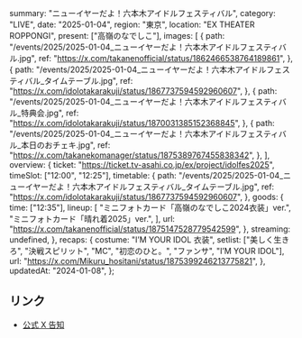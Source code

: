   summary: "ニューイヤーだよ！六本木アイドルフェスティバル",
  category: "LIVE",
  date: "2025-01-04",
  region: "東京",
  location: "EX THEATER ROPPONGI",
  present: ["高嶺のなでしこ"],
  images: [
    {
      path: "/events/2025/2025-01-04_ニューイヤーだよ！六本木アイドルフェスティバル.jpg",
      ref: "https://x.com/takanenofficial/status/1862466538764189861",
    },
    {
      path: "/events/2025/2025-01-04_ニューイヤーだよ！六本木アイドルフェスティバル_タイムテーブル.jpg",
      ref: "https://x.com/idolotakarakuji/status/1867737594592960607",
    },
    {
      path: "/events/2025/2025-01-04_ニューイヤーだよ！六本木アイドルフェスティバル_特典会.jpg",
      ref: "https://x.com/idolotakarakuji/status/1870031385152368845",
    },
    {
      path: "/events/2025/2025-01-04_ニューイヤーだよ！六本木アイドルフェスティバル_本日のおチェキ.jpg",
      ref: "https://x.com/takanekomanager/status/1875389767455838342",
    },
  ],
  overview: {
    ticket: "https://ticket.tv-asahi.co.jp/ex/project/idolfes2025",
    timeSlot: ["12:00", "12:25"],
    timetable: {
      path: "/events/2025/2025-01-04_ニューイヤーだよ！六本木アイドルフェスティバル_タイムテーブル.jpg",
      ref: "https://x.com/idolotakarakuji/status/1867737594592960607",
    },
    goods: {
      time: ["12:35"],
      lineup: [
        "ミニフォトカード「高嶺のなでしこ2024衣装」ver.",
        "ミニフォトカード「晴れ着2025」ver.",
      ],
      url: "https://x.com/takanenofficial/status/1875147528779542599",
    },
    streaming: undefined,
  },
  recaps: {
    costume: "I’M YOUR IDOL 衣装",
    setlist: ["美しく生きろ", "決戦スピリット", "MC", "初恋のひと。", "ファンサ", "I’M YOUR IDOL"],
    url: "https://x.com/Mikuru_hositani/status/1875399246213775821",
  },
  updatedAt: "2024-01-08",
};

## リンク

- [公式 X 告知](https://x.com/takanenofficial/status/1862466538764189861)
